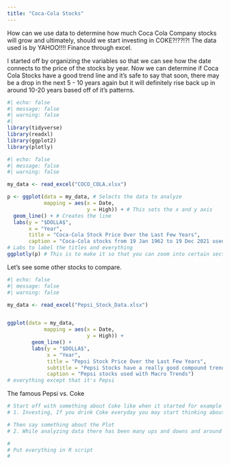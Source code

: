 ```yaml
---
title: "Coca-Cola Stocks"
---
```


How can we use data to determine how much Coca Cola Company stocks will grow and ultimately, should we start investing in COKE?!??!?!
The data used is by YAHOO!!!! Finance through excel.

I started off by organizing the variables so that we can see how the date connects to the price of the stocks by year. Now we can determine if Coca Cola Stocks have a good trend line and it's safe to say that soon, there may be a drop in the next 5 - 10 years again but it will definitely rise back up in around 10-20 years based off of it's patterns.              

```r
#| echo: false
#| message: false
#| warning: false
#| 
library(tidyverse)
library(readxl)
library(ggplot2)
library(plotly)
```


```r
#| echo: false
#| message: false
#| warning: false

my_data <- read_excel("COCO_COLA.xlsx")

p <- ggplot(data = my_data, # Selects the data to analyze
            mapping = aes(x = Date, 
                          y = High)) + # This sets the x and y axis
  geom_line() + # Creates the line
  labs(y = "$DOLLA$", 
       x = "Year",
       title = "Coca-Cola Stock Price Over the Last Few Years",
       caption = "Coca-Cola stocks from 19 Jan 1962 to 19 Dec 2021 used with Yahoo Finance") 
# Labs to label the titles and everything
ggplotly(p) # This is to make it so that you can zoom into certain sections
```


Let's see some other stocks to compare.

```r
#| echo: false
#| message: false
#| warning: false

my_data <- read_excel("Pepsi_Stock_Data.xlsx")


ggplot(data = my_data, 
            mapping = aes(x = Date, 
                          y = High)) + 
        geom_line() +
        labs(y = "$DOLLA$", 
             x = "Year",
             title = "Pepsi Stock Price Over the Last Few Years",
             subtitle = "Pepsi Stocks have a really good compound trend line!",
             caption = "Pepsi stocks used with Macro Trends")
# everything except that it's Pepsi
```
The famous Pepsi vs. Coke 

```r
# Start off with something about Coke like when it started for example
# 1. Investing, If you drink Coke everyday you may start thinking about Coke stocks

# Then say something about the Plot
# 2. While analyzing data there has been many ups and downs and around 2003 and 2020 stocks dropped most likely due to nervous investors and Covid.

# 
# Put everything in R script
# 
```

